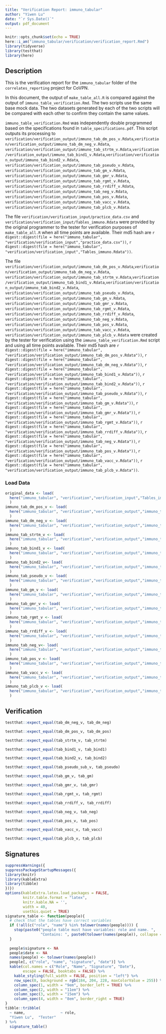 ```yaml
---
title: "Verification Report: immuno_tabular"
author: "Yiwen Lu"
date: "`r Sys.Date()`"
output: pdf_document
---
```


```r
knitr::opts_chunk$set(echo = TRUE)
here::i_am("immuno_tabular/verification/verification_report.Rmd")
library(tidyverse)
library(testthat)
library(here)
```

## Description

This is the verification report for the `immuno_tabular` folder of the `correlates_reporting` project for CoVPN. 

In this document, the output of `make_table_all.R` is compared against the output of `immuno_table_verification.Rmd`. The two scripts use the same base mock data. The two datasets generated by each of the two scripts will be compared with each other to confirm they contain the same values.

`immuno_table_verification.Rmd` was independently double programmed based on the specifications found in `table_specifications.pdf`. This script outputs its processing to \newline 
`verification/verification_output/immuno_tab_dm_pos_v.Rdata`,\newline  `verification/verification_output/immuno_tab_dm_neg_v.Rdata`,\newline 
`verification/verification_output/immuno_tab_strtm_v.Rdata`,\newline `verification/verification_output/immuno_tab_bind1_v.Rdata`,\newline  `verification/verification_output/immuno_tab_bind2_v.Rdata`,\newline 
`verification/verification_output/immuno_tab_pseudo_v.Rdata`,\newline 
`verification/verification_output/immuno_tab_gm_v.Rdata`,\newline 
`verification/verification_output/immuno_tab_gmr_v.Rdata`,\newline 
`verification/verification_output/immuno_tab_rgmt_v.Rdata`,\newline 
`verification/verification_output/immuno_tab_rrdiff_v.Rdata`,\newline 
`verification/verification_output/immuno_tab_neg_v.Rdata`,\newline 
`verification/verification_output/immuno_tab_pos_v.Rdata`,\newline 
`verification/verification_output/immuno_tab_vacc_v.Rdata`,\newline 
`verification/verification_output/immuno_tab_plcb_v.Rdata`.

The file `verification/verification_input/practice_data.csv` and \newline  `verification/verification_input/Tables_immuno.Rdata` were provided by the original programmer to the tester for verification purposes of `make_table_all.R` when all time points are available.
Their md5 hash are `r digest::digest(file = here("immuno_tabular", "verification/verification_input","practice_data.csv"))`, `r digest::digest(file = here("immuno_tabular", "verification/verification_input","Tables_immuno.Rdata"))`.

The file \newline 
`verification/verification_output/immuno_tab_dm_pos_v.Rdata`,\newline  `verification/verification_output/immuno_tab_dm_neg_v.Rdata`,\newline 
`verification/verification_output/immuno_tab_strtm_v.Rdata`,\newline `verification/verification_output/immuno_tab_bind1_v.Rdata`,\newline  `verification/verification_output/immuno_tab_bind2_v.Rdata`,\newline 
`verification/verification_output/immuno_tab_pseudo_v.Rdata`,\newline 
`verification/verification_output/immuno_tab_gm_v.Rdata`,\newline 
`verification/verification_output/immuno_tab_gmr_v.Rdata`,\newline 
`verification/verification_output/immuno_tab_rgmt_v.Rdata`,\newline 
`verification/verification_output/immuno_tab_rrdiff_v.Rdata`,\newline 
`verification/verification_output/immuno_tab_neg_v.Rdata`,\newline 
`verification/verification_output/immuno_tab_pos_v.Rdata`,\newline 
`verification/verification_output/immuno_tab_vacc_v.Rdata`,\newline 
`verification/verification_output/immuno_tab_plcb_v.Rdata`\newline 
were created by the tester for verification using the `immuno_table_verification.Rmd` script and using all time points available.
Their md5 hash are `r digest::digest(file = here("immuno_tabular", "verification/verification_output/immuno_tab_dm_pos_v.Rdata"))`,
\newline 
`r digest::digest(file = here("immuno_tabular", "verification/verification_output/immuno_tab_dm_neg_v.Rdata"))`,
\newline 
`r digest::digest(file = here("immuno_tabular", "verification/verification_output/immuno_tab_bind1_v.Rdata"))`,
\newline 
`r digest::digest(file = here("immuno_tabular", "verification/verification_output/immuno_tab_bind2_v.Rdata"))`, \newline 
`r digest::digest(file = here("immuno_tabular", "verification/verification_output/immuno_tab_pseudo_v.Rdata"))`, \newline 
`r digest::digest(file = here("immuno_tabular", "verification/verification_output/immuno_tab_gm_v.Rdata"))`, \newline 
`r digest::digest(file = here("immuno_tabular", "verification/verification_output/immuno_tab_gmr_v.Rdata"))`, \newline 
`r digest::digest(file = here("immuno_tabular", "verification/verification_output/immuno_tab_rgmt_v.Rdata"))`, \newline 
`r digest::digest(file = here("immuno_tabular", "verification/verification_output/immuno_tab_rrdiff_v.Rdata"))`, \newline 
`r digest::digest(file = here("immuno_tabular", "verification/verification_output/immuno_tab_neg_v.Rdata"))`, \newline 
`r digest::digest(file = here("immuno_tabular", "verification/verification_output/immuno_tab_pos_v.Rdata"))`, \newline 
`r digest::digest(file = here("immuno_tabular", "verification/verification_output/immuno_tab_vacc_v.Rdata"))`, \newline 
`r digest::digest(file = here("immuno_tabular", "verification/verification_output/immuno_tab_plcb_v.Rdata"))`.

### Load Data

```r
original_data <- load(
  here("immuno_tabular", "verification","verification_input","Tables_immuno.Rdata")
  )
immuno_tab_dm_pos_v <- load(
  here("immuno_tabular", "verification","verification_output","immuno_tab_dm_pos_v.Rdata")
  )
immuno_tab_dm_neg_v <- load(
  here("immuno_tabular", "verification","verification_output","immuno_tab_dm_neg_v.Rdata")
  )
immuno_tab_strtm_v <- load(
  here("immuno_tabular", "verification","verification_output","immuno_tab_strtm_v.Rdata")
  )
immuno_tab_bind1_v <- load(
  here("immuno_tabular", "verification","verification_output","immuno_tab_bind1_v.Rdata")
  )
immuno_tab_bind2_v<- load(
  here("immuno_tabular", "verification","verification_output","immuno_tab_bind2_v.Rdata")
  )
immuno_tab_pseudo_v <- load(
  here("immuno_tabular", "verification","verification_output","immuno_tab_pseudo_v.Rdata")
  )
immuno_tab_gm_v <- load(
  here("immuno_tabular", "verification","verification_output","immuno_tab_gm_v.Rdata")
  )
immuno_tab_gmr_v <- load(
  here("immuno_tabular", "verification","verification_output","immuno_tab_gmr_v.Rdata")
  )
immuno_tab_rgmt_v <- load(
  here("immuno_tabular", "verification","verification_output","immuno_tab_rgmt_v.Rdata")
  )
immuno_tab_rrdiff_v <- load(
  here("immuno_tabular", "verification","verification_output","immuno_tab_rrdiff_v.Rdata")
  )
immuno_tab_neg_v<- load(
  here("immuno_tabular", "verification","verification_output","immuno_tab_neg_v.Rdata")
  )
immuno_tab_pos_v <- load(
  here("immuno_tabular", "verification","verification_output","immuno_tab_pos_v.Rdata")
  )
immuno_tab_vacc_v <- load(
  here("immuno_tabular", "verification","verification_output","immuno_tab_vacc_v.Rdata")
  )
immuno_tab_plcb_v <- load(
  here("immuno_tabular", "verification","verification_output","immuno_tab_plcb_v.Rdata")
  )
```

## Verification

```r
testthat::expect_equal(tab_dm_neg_v, tab_dm_neg)

testthat::expect_equal(tab_dm_pos_v, tab_dm_pos)

testthat::expect_equal(tab_strtm_v, tab_strtm)

testthat::expect_equal(tab_bind1_v, tab_bind1)

testthat::expect_equal(tab_bind2_v, tab_bind2)

testthat::expect_equal(tab_pseudo_sub_v, tab_pseudo)

testthat::expect_equal(tab_gm_v, tab_gm)

testthat::expect_equal(tab_gmr_v, tab_gmr)

testthat::expect_equal(tab_rgmt_v, tab_rgmt)

testthat::expect_equal(tab_rrdiff_v, tab_rrdiff)

testthat::expect_equal(tab_neg_v, tab_neg)

testthat::expect_equal(tab_pos_v, tab_pos)

testthat::expect_equal(tab_vacc_v, tab_vacc)

testthat::expect_equal(tab_plcb_v, tab_plcb)
```


## Signatures

```r
suppressWarnings({
suppressPackageStartupMessages({
library(knitr)
library(kableExtra)
library(tibble)
})})
options(kableExtra.latex.load_packages = FALSE, 
        knitr.table.format = "latex",
        knitr.kable.NA = '',
        width = 40,
        usethis.quiet = TRUE)
signature_table <- function(people){
  # check that the tables have correct variables
  if (!all(c("role", "name") %in% tolower(names(people)))) {
    stop(paste0("people table must have variables: role and name. ",
                "Contains: ", paste0(tolower(names(people)), collapse = ", ")))
  }
  
  people$signature <- NA
  people$date <- NA
  names(people) <- tolower(names(people))
  people[, c("role", "name", "signature", "date")] %>% 
  kable(col.names = c("Role", "Name", "Signature", "Date"),
        escape = FALSE, booktabs = FALSE) %>% 
    kable_styling(full_width = FALSE, position = "left") %>% 
    row_spec(0, background = rgb(184, 204, 228, maxColorValue = 255)) %>% 
    column_spec(1, width = "9em", border_left = TRUE) %>% 
    column_spec(2, width = "11em") %>% 
    column_spec(3, width = "15em") %>% 
    column_spec(4, width = "8em", border_right = TRUE)
}
tibble::tribble(
  ~ name,                ~ role,
  "Yiwen Lu",  "Tester"
) %>% 
  signature_table()
```